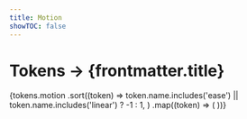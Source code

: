 ```yaml
---
title: Motion
showTOC: false
---
```


# Tokens &rarr; {frontmatter.title}

<TokensNav selected="motion" />

<TokenList>
  {tokens.motion
    .sort((token) =>
      token.name.includes('ease') || token.name.includes('linear')
        ? -1
        : 1,
    )
    .map((token) => (
      <TokenList.Item
        key={token.name}
        category="motion"
        token={token}
      />
    ))}
</TokenList>

<style>
  {tokens.motion
    .filter(({name}) => name.includes('keyframes'))
    .map(({name, value}) => `@keyframes ${name} ${value}`)
    .join('\n')}
</style>
